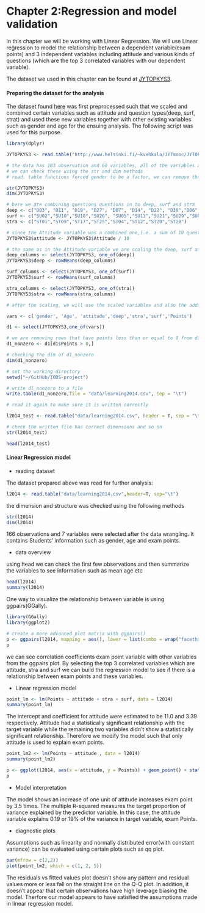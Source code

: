 # Chapter 2:Regression and model validation

In this chapter we will be working with Linear Regression. We will use Linear regression to model the relationship between a dependent variable(exam points) and 3 independent variables including attitude and various kinds of questions (which are the top 3 correlated variables with our dependent variable).


The dataset we used in this chapter can be found at [JYTOPKYS3](http://www.helsinki.fi/~kvehkala/JYTmooc/JYTOPKYS3-meta.txt).

#### Preparing the dataset for the analysis

The dataset found [here](http://www.helsinki.fi/~kvehkala/JYTmooc/JYTOPKYS3-data.txt) was first preprocessed such that we scaled and combined certain variables such as attitude and question types(deep, surf, strat) and used these new variables together with other existing variables such as gender and age for the ensuing analysis. The following script was used for this purpose.
```r
library(dplyr)

JYTOPKYS3 <- read.table("http://www.helsinki.fi/~kvehkala/JYTmooc/JYTOPKYS3-data.txt", header = T, sep = '\t')

# the data has 183 observation and 60 variables, all of the variables are of data type numeric except gender which is a factor
# we can check these using the str and dim methods
# read. table functions forced gender to be a factor, we can remove that if we want

str(JYTOPKYS3)
dim(JYTOPKYS3)

# here we are combining questions questions in to deep, surf and stra
deep <- c("D03", "D11", "D19", "D27", "D07", "D14", "D22", "D30","D06",  "D15", "D23", "D31")
surf <- c("SU02","SU10","SU18","SU26", "SU05","SU13","SU21","SU29","SU08","SU16","SU24","SU32")
stra <- c("ST01","ST09","ST17","ST25","ST04","ST12","ST20","ST28")

# since the Attitude variable was a combined one,i.e. a sum of 10 questions, here we are scaling it back by dividing by 10
JYTOPKYS3$attitude <- JYTOPKYS3$Attitude / 10

# the same as in the Attitude variable we are scaling the deep, surf and stra combined variables by taking their means
deep_columns <- select(JYTOPKYS3, one_of(deep))
JYTOPKYS3$deep <- rowMeans(deep_columns)

surf_columns <- select(JYTOPKYS3, one_of(surf))
JYTOPKYS3$surf <- rowMeans(surf_columns)

stra_columns <- select(JYTOPKYS3, one_of(stra))
JYTOPKYS3$stra <- rowMeans(stra_columns)

# after the scaling, we will use the scaled variables and also the additional variables gender, age and points  to make a new data frame called d1

vars <- c('gender', 'Age', 'attitude','deep','stra','surf','Points')

d1 <- select(JYTOPKYS3,one_of(vars))

# we are removing rows that have points less than or equal to 0 from d1 and reassigning it ot d1_nonzero
d1_nonzero <- d1[d1$Points > 0,]

# checking the dim of d1_nonzero
dim(d1_nonzero)

# set the working directory
setwd("~/GitHub/IODS-project")

# write dl_nonzero to a file
write.table(d1_nonzero,file = "data/learning2014.csv", sep = "\t")

# read it again to make sure it is written correctly

l2014_test <- read.table("data/learning2014.csv", header = T, sep = "\t")

# check the written file has correct dimensions and so on
str(l2014_test)

head(l2014_test)
```

#### Linear Regression model

- reading dataset

The dataset prepared above was read for further analysis:

```r
l2014 <- read.table("data/learning2014.csv",header=T, sep="\t")
```
the dimension and structure was checked using the following methods
```r
str(l2014)
dim(l2014)
```
166 observations and 7 variables were selected after the data wrangling. It contains Students' information such as gender, age and exam points.

- data overview

using head we can check the first few observations and then summarize the variables to see information such as mean age etc
```r
head(l2014)
summary(l2014)
```
One way to visualize the relationship between variable is using ggpairs(GGally).
```r
library(GGally)
library(ggplot2)

# create a more advanced plot matrix with ggpairs()
p <- ggpairs(l2014, mapping = aes(), lower = list(combo = wrap("facethist", bins = 20)))
p 
```

we can see correlation coefficients exam point variable with other variables from the ggpairs plot. By selecting the top 3 correlated variables which are attitude, stra and surf we can build the regression model to see if there is a relationship between exam points and these variables.

- Linear regression model


```r
point_lm <- lm(Points ~ attitude + stra + surf, data = l2014)
summary(point_lm)
```
The intercept and coefficient for attitude were estimated to be 11.0 and 3.39 respectively. Attitude had a statistically significant relationship with the target variable while the remaining two variables didn't show a statistically significant relationship. Therefore we modify the model such that only attitude is used to explain exam points. 
```r
point_lm2 <- lm(Points ~ attitude , data = l2014)
summary(point_lm2)

p <- ggplot(l2014, aes(x = attitude, y = Points)) + geom_point() + stat_smooth(method = "lm", formula = y ~ x, size = 1)
p
```

- Model interpretation

The model shows an increase of one unit of attitude increases exam point by 3.5 times. The multiple R-squared measures the target proportion of variance explained by the predictor variable. In this case, the attitude variable explains 0.19 or 19% of the variance in target variable, exam Points. 


- diagnostic plots

Assumptions such as linearity and normally distributed error(with constant variance) can be evaluated using certain plots such as qq plot.

```r
par(mfrow = c(2,2))
plot(point_lm2, which = c(1, 2, 5))
```

The residuals vs fitted values plot doesn't show any pattern and residual values more or less fall on the straight line on the Q-Q plot. In addition, it doesn't appear that certain observations have high leverage biasing the model. Therfore our model appears to have satisfied the assumptions made in linear regression model. 
